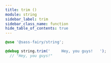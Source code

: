 ```yaml
---
title: trim ()
module: string
sidebar_label: trim
sidebar_class_name: function
hide_table_of_contents: true
---
```


<DocPage fieldName="trim" fieldType="function" spec={Spec} />

```scss
@use '@sass-fairy/string';

@debug string.trim('     Hey, you guys!   ');
  // "Hey, you guys!"
```
